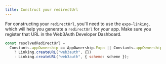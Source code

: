 ```yaml
---
title: Construct your redirectUrl
---
```


For constructing your `redirectUrl`, you'll need to use the `expo-linking`, which will help you generate a `redirectUrl` for your app. Make sure you
register that URL in the Web3Auth Developer Dashboard.

```js
const resolvedRedirectUrl =
  Constants.appOwnership == AppOwnership.Expo || Constants.appOwnership == AppOwnership.Guest
    ? Linking.createURL("web3auth", {})
    : Linking.createURL("web3auth", { scheme: scheme });
```
